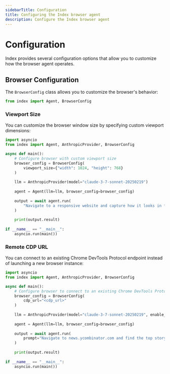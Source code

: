 ```yaml
---
sidebarTitle: Configuration
title: Configuring the Index browser agent
description: Configure the Index browser agent
---
```


# Configuration

Index provides several configuration options that allow you to customize how the browser agent operates.

## Browser Configuration

The `BrowserConfig` class allows you to customize the browser's behavior:

```python
from index import Agent, BrowserConfig
```

### Viewport Size

You can customize the browser window size by specifying custom viewport dimensions:

```python
import asyncio
from index import Agent, AnthropicProvider, BrowserConfig

async def main():
    # Configure browser with custom viewport size
    browser_config = BrowserConfig(
        viewport_size={"width": 1024, "height": 768}
    )
    
    llm = AnthropicProvider(model="claude-3-7-sonnet-20250219")
    
    agent = Agent(llm=llm, browser_config=browser_config)
    
    output = await agent.run(
        "Navigate to a responsive website and capture how it looks in full HD resolution"
    )
    
    print(output.result)
    
if __name__ == "__main__":
    asyncio.run(main())
```

### Remote CDP URL

You can connect to an existing Chrome DevTools Protocol endpoint instead of launching a new browser instance:

```python
import asyncio
from index import Agent, AnthropicProvider, BrowserConfig

async def main():
    # Configure browser to connect to an existing Chrome DevTools Protocol endpoint
    browser_config = BrowserConfig(
        cdp_url="<cdp_url>"
    )
    
    llm = AnthropicProvider(model="claude-3-7-sonnet-20250219", enable_thinking=True, thinking_token_budget=2048)
    
    agent = Agent(llm=llm, browser_config=browser_config)
    
    output = await agent.run(
        prompt="Navigate to news.ycombinator.com and find the top story"
    )
    
    print(output.result)
    
if __name__ == "__main__":
    asyncio.run(main())
```